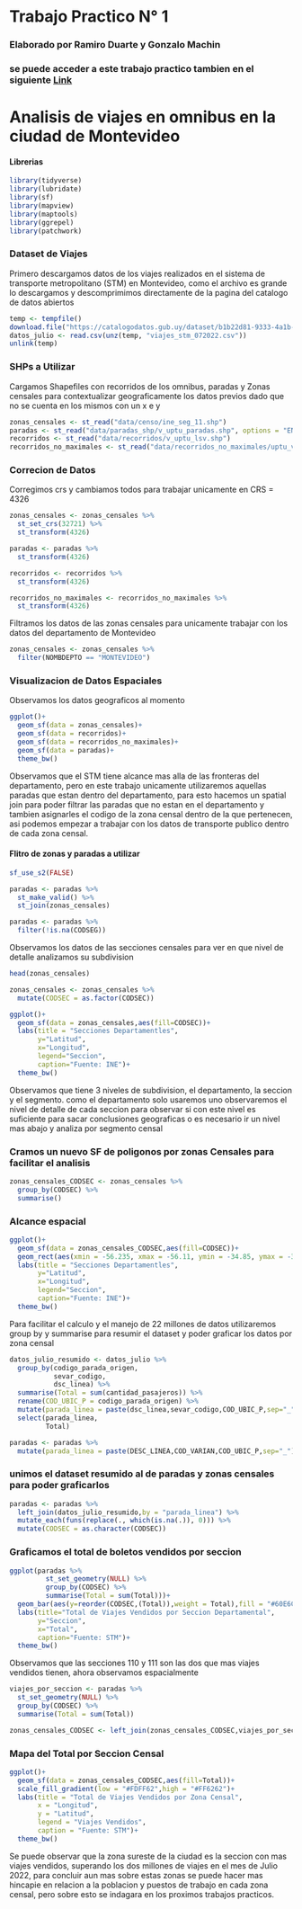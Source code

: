 
# Trabajo Practico N° 1 

### Elaborado por Ramiro Duarte y Gonzalo Machin 

### se puede acceder a este trabajo practico tambien en el siguiente [Link](https://github.com/gmachin11/tp1_ciencia_de_datos_2)

# Analisis de viajes en omnibus en la ciudad de Montevideo

#### Librerias

```r
library(tidyverse)
library(lubridate)
library(sf)
library(mapview)
library(maptools)
library(ggrepel)
library(patchwork)
```

### Dataset de Viajes

Primero descargamos datos de los viajes realizados en el sistema de transporte metropolitano (STM) en Montevideo, como el archivo es grande lo descargamos y descomprimimos directamente de la pagina del catalogo de datos abiertos

```r
temp <- tempfile()
download.file("https://catalogodatos.gub.uy/dataset/b1b22d81-9333-4a1b-8254-589268a698bf/resource/aa84ab90-7934-49ae-a330-57403f7e4e2e/download/viajes_stm_072022.zip",temp)
datos_julio <- read.csv(unz(temp, "viajes_stm_072022.csv"))
unlink(temp)
```

### SHPs a Utilizar

Cargamos Shapefiles con recorridos de los omnibus, paradas y Zonas censales para contextualizar geograficamente los datos previos dado que no se cuenta en los mismos con un x e y

```r
zonas_censales <- st_read("data/censo/ine_seg_11.shp")
paradas <- st_read("data/paradas_shp/v_uptu_paradas.shp", options = "ENCODING=UTF-8")
recorridos <- st_read("data/recorridos/v_uptu_lsv.shp")
recorridos_no_maximales <- st_read("data/recorridos_no_maximales/uptu_variante_no_maximal.shp")
```

### Correcion de Datos

Corregimos crs y cambiamos todos para trabajar unicamente en CRS = 4326

```r
zonas_censales <- zonas_censales %>%
  st_set_crs(32721) %>%
  st_transform(4326)

paradas <- paradas %>%
  st_transform(4326)

recorridos <- recorridos %>%
  st_transform(4326)

recorridos_no_maximales <- recorridos_no_maximales %>%
  st_transform(4326)
```

Filtramos los datos de las zonas censales para unicamente trabajar con los datos del departamento de Montevideo

```r
zonas_censales <- zonas_censales %>%
  filter(NOMBDEPTO == "MONTEVIDEO")
```

### Visualizacion de Datos Espaciales

Observamos los datos geograficos al momento

```r
ggplot()+
  geom_sf(data = zonas_censales)+
  geom_sf(data = recorridos)+
  geom_sf(data = recorridos_no_maximales)+
  geom_sf(data = paradas)+
  theme_bw()
```

Observamos que el STM tiene alcance mas alla de las fronteras del departamento, pero en este trabajo unicamente utilizaremos aquellas paradas que estan dentro del departamento, para esto hacemos un spatial join para poder filtrar las paradas que no estan en el departamento y tambien asignarles el codigo de la zona censal dentro de la que pertenecen, asi podemos empezar a trabajar con los datos de transporte publico dentro de cada zona censal.

#### Flitro de zonas y paradas a utilizar

```r
sf_use_s2(FALSE)

paradas <- paradas %>%
  st_make_valid() %>%
  st_join(zonas_censales)

paradas <- paradas %>%
  filter(!is.na(CODSEG))
```

Observamos los datos de las secciones censales para ver en que nivel de detalle analizamos su subdivision

```r
head(zonas_censales)

zonas_censales <- zonas_censales %>%
  mutate(CODSEC = as.factor(CODSEC))
```

```r
ggplot()+
  geom_sf(data = zonas_censales,aes(fill=CODSEC))+
  labs(title = "Secciones Departamentles",
       y="Latitud",
       x="Longitud",
       legend="Seccion",
       caption="Fuente: INE")+
  theme_bw()
```

Observamos que tiene 3 niveles de subdivision, el departamento, la seccion y el segmento. como el departamento solo usaremos uno observaremos el nivel de detalle de cada seccion para observar si con este nivel es suficiente para sacar conclusiones geograficas o es necesario ir un nivel mas abajo y analiza por segmento censal

### Cramos un nuevo SF de poligonos por zonas Censales para facilitar el analisis

```r
zonas_censales_CODSEC <- zonas_censales %>%
  group_by(CODSEC) %>%
  summarise()
```

### Alcance espacial

```r
ggplot()+
  geom_sf(data = zonas_censales_CODSEC,aes(fill=CODSEC))+
  geom_rect(aes(xmin = -56.235, xmax = -56.11, ymin = -34.85, ymax = -34.94), color = "red", fill = NA)+
  labs(title = "Secciones Departamentles",
       y="Latitud",
       x="Longitud",
       legend="Seccion",
       caption="Fuente: INE")+
  theme_bw()
```

Para facilitar el calculo y el manejo de 22 millones de datos utilizaremos group by y summarise para resumir el dataset y poder graficar los datos por zona censal

```r
datos_julio_resumido <- datos_julio %>%
  group_by(codigo_parada_origen,
           sevar_codigo,
           dsc_linea) %>%
  summarise(Total = sum(cantidad_pasajeros)) %>%
  rename(COD_UBIC_P = codigo_parada_origen) %>%
  mutate(parada_linea = paste(dsc_linea,sevar_codigo,COD_UBIC_P,sep="_")) %>%
  select(parada_linea,
         Total)

paradas <- paradas %>%
  mutate(parada_linea = paste(DESC_LINEA,COD_VARIAN,COD_UBIC_P,sep="_"))
```

### unimos el dataset resumido al de paradas y zonas censales para poder graficarlos

```r
paradas <- paradas %>%
  left_join(datos_julio_resumido,by = "parada_linea") %>%
  mutate_each(funs(replace(., which(is.na(.)), 0))) %>%
  mutate(CODSEC = as.character(CODSEC))
```

### Graficamos el total de boletos vendidos por seccion

```r
ggplot(paradas %>%
         st_set_geometry(NULL) %>%
         group_by(CODSEC) %>%
         summarise(Total = sum(Total)))+
  geom_bar(aes(y=reorder(CODSEC,(Total)),weight = Total),fill = "#60E6C8")+
  labs(title="Total de Viajes Vendidos por Seccion Departamental",
       y="Seccion",
       x="Total",
       caption="Fuente: STM")+
  theme_bw()
```

Observamos que las secciones 110 y 111 son las dos que mas viajes vendidos tienen, ahora observamos espacialmente

```r
viajes_por_seccion <- paradas %>%
  st_set_geometry(NULL) %>%
  group_by(CODSEC) %>%
  summarise(Total = sum(Total))

zonas_censales_CODSEC <- left_join(zonas_censales_CODSEC,viajes_por_seccion,by = "CODSEC")
```

### Mapa del Total por Seccion Censal

```r
ggplot()+
  geom_sf(data = zonas_censales_CODSEC,aes(fill=Total))+
  scale_fill_gradient(low = "#FDFF62",high = "#FF6262")+
  labs(title = "Total de Viajes Vendidos por Zona Censal",
       x = "Longitud",
       y = "Latitud",
       legend = "Viajes Vendidos",
       caption = "Fuente: STM")+
  theme_bw()
```

Se puede observar que la zona sureste de la ciudad es la seccion con mas viajes vendidos, superando los dos millones de viajes en el mes de Julio 2022, para concluir aun mas sobre estas zonas se puede hacer mas hincapie en relacion a la poblacion y puestos de trabajo en cada zona censal, pero sobre esto se indagara en los proximos trabajos practicos.